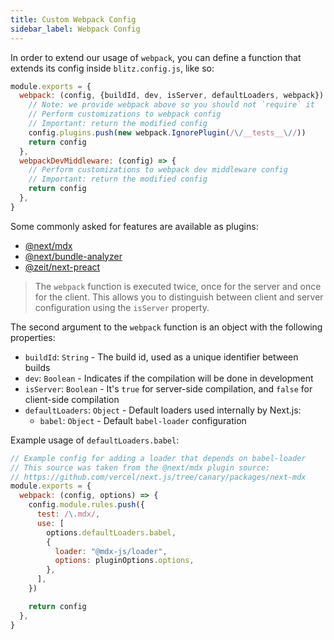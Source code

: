 ```yaml
---
title: Custom Webpack Config
sidebar_label: Webpack Config
---
```


In order to extend our usage of `webpack`, you can define a function that
extends its config inside `blitz.config.js`, like so:

```js
module.exports = {
  webpack: (config, {buildId, dev, isServer, defaultLoaders, webpack}) => {
    // Note: we provide webpack above so you should not `require` it
    // Perform customizations to webpack config
    // Important: return the modified config
    config.plugins.push(new webpack.IgnorePlugin(/\/__tests__\//))
    return config
  },
  webpackDevMiddleware: (config) => {
    // Perform customizations to webpack dev middleware config
    // Important: return the modified config
    return config
  },
}
```

Some commonly asked for features are available as plugins:

- [@next/mdx](https://github.com/vercel/next.js/tree/canary/packages/next-mdx)
- [@next/bundle-analyzer](https://github.com/vercel/next.js/tree/canary/packages/next-bundle-analyzer)
- [@zeit/next-preact](https://github.com/zeit/next-plugins/tree/master/packages/next-preact)

> The `webpack` function is executed twice, once for the server and once
> for the client. This allows you to distinguish between client and server
> configuration using the `isServer` property.

The second argument to the `webpack` function is an object with the
following properties:

- `buildId`: `String` - The build id, used as a unique identifier between
  builds
- `dev`: `Boolean` - Indicates if the compilation will be done in
  development
- `isServer`: `Boolean` - It's `true` for server-side compilation, and
  `false` for client-side compilation
- `defaultLoaders`: `Object` - Default loaders used internally by Next.js:
  - `babel`: `Object` - Default `babel-loader` configuration

Example usage of `defaultLoaders.babel`:

```js
// Example config for adding a loader that depends on babel-loader
// This source was taken from the @next/mdx plugin source:
// https://github.com/vercel/next.js/tree/canary/packages/next-mdx
module.exports = {
  webpack: (config, options) => {
    config.module.rules.push({
      test: /\.mdx/,
      use: [
        options.defaultLoaders.babel,
        {
          loader: "@mdx-js/loader",
          options: pluginOptions.options,
        },
      ],
    })

    return config
  },
}
```
